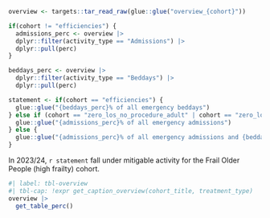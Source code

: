 ```r
overview <- targets::tar_read_raw(glue::glue("overview_{cohort}"))

if(cohort != "efficiencies") {
  admissions_perc <- overview |>
  dplyr::filter(activity_type == "Admissions") |>
  dplyr::pull(perc)
}

beddays_perc <- overview |>
  dplyr::filter(activity_type == "Beddays") |>
  dplyr::pull(perc)

statement <- if(cohort == "efficiencies") { 
  glue::glue("{beddays_perc}% of all emergency beddays") 
} else if (cohort == "zero_los_no_procedure_adult" | cohort == "zero_los_no_procedure_child") {
  glue::glue("{admissions_perc}% of all emergency admissions")
} else {
  glue::glue("{admissions_perc}% of all emergency admissions and {beddays_perc}% of all emergency beddays")
}
```

In 2023/24, `r statement` fall under mitigable activity for the Frail Older People (high frailty) cohort.

```r
#| label: tbl-overview
#| tbl-cap: !expr get_caption_overview(cohort_title, treatment_type)
overview |>
  get_table_perc()
```